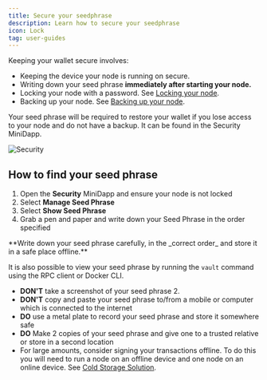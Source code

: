 ```yaml
---
title: Secure your seedphrase
description: Learn how to secure your seedphrase
icon: Lock
tag: user-guides
---
```


Keeping your wallet secure involves:

- Keeping the device your node is running on secure.
- Writing down your seed phrase **immediately after starting your node.**
- Locking your node with a password. See [Locking your node](/docs/user-guides/lock-your-wallet).
- Backing up your node. See [Backing up your node](/docs/user-guides/backup-your-wallet).

Your seed phrase will be required to restore your wallet if you lose access to your node and do not have a backup. It can be found in the Security MiniDapp.

![Security](/img/app/security.png)

## How to find your seed phrase

1. Open the **Security** MiniDapp and ensure your node is not locked
2. Select **Manage Seed Phrase**
3. Select **Show Seed Phrase**
4. Grab a pen and paper and write down your Seed Phrase in the order specified

<Callout title="Store your seed phrase securely" type="warn">
  **Write down your seed phrase carefully, in the _correct order_ and store it
  in a safe place offline.**
</Callout>

It is also possible to view your seed phrase by running the `vault` command using the RPC client or Docker CLI.

<Callout title="Note">
 
 - **DON'T** take a screenshot of your seed phrase 2.
 - **DON'T** copy and paste your seed phrase to/from a mobile or computer which is connected to the internet
 - **DO** use a metal plate to record your seed phrase and store it somewhere safe
 - **DO** Make 2 copies of your seed phrase and give one to a trusted relative or store in a second location
 - For large amounts, consider signing your transactions offline. To do this you will need to run a node on an offline device and one node on an online device. See [Cold Storage Solution](/docs/userguides/walletsecurity/coldstoragesetup).

</Callout>
